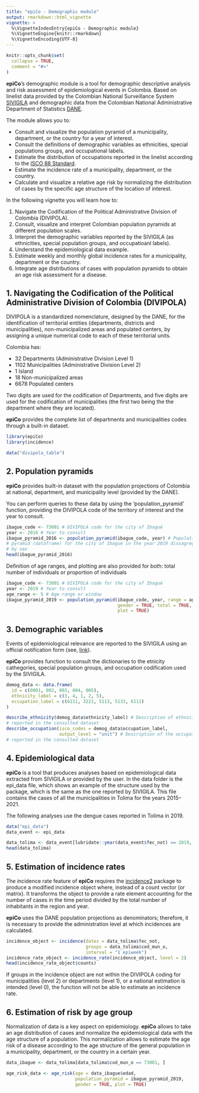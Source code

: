 ```yaml
---
title: "epiCo - Demographic module"
output: rmarkdown::html_vignette
vignette: >
  %\VignetteIndexEntry{epiCo - Demographic module}
  %\VignetteEngine{knitr::rmarkdown}
  %\VignetteEncoding{UTF-8}
---
```


```r
knitr::opts_chunk$set(
  collapse = TRUE,
  comment = "#>"
)
```

**epiCo**'s demographic module is a tool for demographic descriptive
analysis and risk assessment of epidemiological events in Colombia.
Based on linelist data provided by the Colombian National Surveillance System
[SIVIGILA](https://www.ins.gov.co/Direcciones/Vigilancia/Paginas/SIVIGILA.aspx)
and demographic data from the Colombian National Administrative Department of 
Statistics 
[DANE](https://microdatos.dane.gov.co/index.php/catalog/central/about).

The module allows you to:

-   Consult and visualize the population pyramid of a municipality,
    department, or the country for a year of interest.
-   Consult the definitions of demographic variables as ethnicities,
    special populations groups, and occupational labels.
-   Estimate the distribution of occupations reported in the linelist
    according to the [ISCO 88
    Standard](https://www.ilo.org/public/english/bureau/stat/isco/isco88/).
-   Estimate the incidence rate of a municipality, department, or the country. 
-   Calculate and visualize a relative age risk by normalizing the
    distribution of cases by the specific age structure of the location
    of interest.
    
In the following vignette you will learn how to:

1. Navigate the Codification of the Political Administrative Division of Colombia (DIVIPOLA).
2. Consult, visualize and interpret Colombian population pyramids at different
population scales.
3. Interpret the demographic variables reported by the SIVIGILA (as ethnicities,
special population groups, and occupatioanl labels).
4. Understand the epidemiological data example.
5. Estimate weekly and monthly global incidence rates for a municipality, department or the country.
6. Integrate age distributions of cases with population pyramids to obtain an age
risk assessment for a disease.

## 1. Navigating the Codification of the Political Administrative Division of Colombia (DIVIPOLA)

DIVIPOLA is a standardized nomenclature, designed by the DANE, for the identification of territorial entities (departments, districts and municipalities), non-municipalized areas and populated centers, by assigning a unique numerical code to each of these territorial units.

Colombia has:

- 32 Departments (Administrative Division Level 1)
- 1102 Municipalities (Administrative Division Level 2)
- 1 Island
- 18 Non-municipalized areas
- 6678 Populated centers

Two digits are used for the codification of Departments, and five digits are used for the codification of municipalities (the first two being the the department where they are located).

**epiCo** provides the complete list of departments and municipalities codes through a built-in dataset.

```r
library(epiCo)
library(incidence)

data("divipola_table")
```
## 2. Population pyramids

**epiCo** provides built-in dataset with the population projections of Colombia at national, department, and municipality level (provided by the DANE).

You can perform queries to these data by using the 'population_pyramid' function, providing the DIVIPOLA code of the territory of interest and the year to consult.

```r
ibague_code <- 73001 # DIVIPOLA code for the city of Ibagué
year <- 2016 # Year to consult
ibague_pyramid_2016 <- population_pyramid(ibague_code, year) # Population
# pyramid (dataframe) for the city of Ibagué in the year 2019 dissagregated
# by sex
head(ibague_pyramid_2016)
```

Definition of age ranges, and plotting are also provided for both: total number of individuals or proportion of individuals

```r
ibague_code <- 73001 # DIVIPOLA code for the city of Ibagué
year <- 2019 # Year to consult
age_range <- 5 # Age range or window
ibague_pyramid_2019 <- population_pyramid(ibague_code, year, range = age_range,
                                          gender = TRUE, total = TRUE,
                                          plot = TRUE)
```


## 3. Demographic variables

Events of epidemiological relevance are reported to the SIVIGILA using an official notification form (see, [link](https://www.ins.gov.co/buscador-eventos/Paginas/Fichas-y-Protocolos.aspx)).

**epiCo** provides function to consult the dictionaries to the etnicity cathegories, special population groups, and occupation codification used by the SIVIGILA.

```r
demog_data <- data.frame(
  id = c(0001, 002, 003, 004, 005),
  ethnicity_label = c(3, 4, 1, 2, 5),
  occupation_label = c(6111, 3221, 5113, 5133, 6111)
)

describe_ethnicity(demog_data$ethnicity_label) # Description of ethnicities
# reported in the consulted dataset
describe_occupation(isco_codes = demog_data$occupation_label,
                    output_level = "unit") # Description of the occupations
# reported in the consulted dataset
```
## 4. Epidemiological data

**epiCo** is a tool that produces analyses based on epidemiological data extracted from SIVIGILA or provided by the user. In the data folder is the epi_data file, which shows an example of the structure used by the package, which is the same as the one reported by SIVIGILA. This file contains the cases of all the municipalities in Tolima for the years 2015–2021.

The following analyses use the dengue cases reported in Tolima in 2019.

```r
data("epi_data")
data_event <- epi_data

data_tolima <- data_event[lubridate::year(data_event$fec_not) == 2019, ]
head(data_tolima)
```

## 5. Estimation of incidence rates

The incidence rate feature of **epiCo** requires the [incidence2](https://github.com/reconverse/incidence2) package to produce a modified incidence object where, instead of a count vector (or matrix). It transforms the object to provide a rate element accounting for the number of cases in the time period divided by the total number of inhabitants in the region and year.

**epiCo** uses the DANE population projections as denominators; therefore, it is necessary to provide the administration level at which incidences are calculated.

```r
incidence_object <- incidence(dates = data_tolima$fec_not,
                              groups = data_tolima$cod_mun_o,
                              interval = "1 epiweek")
incidence_rate_object <- incidence_rate(incidence_object, level = 2)
head(incidence_rate_object$counts)
```

If groups in the incidence object are not within the DIVIPOLA coding for municipalities (level 2) or departments (level 1), or a national estimation is intended (level 0), the function will not be able to estimate an incidence rate.

## 6. Estimation of risk by age group

Normalization of data is a key aspect on epidemiology. **epiCo** allows to take an age distribution of cases and normalize the epidemiological data with the age structure of a population. This normalization allows to estimate the age risk of a disease according to the age structure of the general population in a municipality, department, or the country in a certain year.

```r
data_ibague <- data_tolima[data_tolima$cod_mun_o == 73001, ]

age_risk_data <- age_risk(age = data_ibague$edad,
                          population_pyramid = ibague_pyramid_2019,
                          gender = TRUE, plot = TRUE)
```

